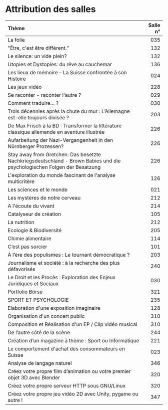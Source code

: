 # Attribution des salles {-}

| Thème | Salle n° |
| :------------------------------------------------------- | --------: |
| La folie | 035 |
| &quot;Être, c&#039;est être différent.&quot; | 132 |
| Le silence: un vide plein? | 132 |
| Utopies et Dystopies: du rêve au cauchemar | 136 |
| Les  lieux de mémoire – La Suisse confrontée à son Histoire | 024 |
| Les jeux vidéo | 228 |
| Se raconter - raconter l&#039;autre ? | 029 |
| Comment traduire... ? | 030 |
| Trois décennies après la chute du mur : L’Allemagne est-elle toujours divisée ?  | 203 |
| De Max Frisch à la BD : Transformer la littérature classique allemande en aventure illustrée | 226 |
| Aufarbeitung der Nazi-Vergangenheit in den Nürnberger Prozessen? | 226 |
| Stay away from Gretchen: Das besetzte Nachkriegsdeutschland - Brown Babies und die psychologischen Folgen der Besatzung | 226 |
| L&#039;exploration du monde fascinant de l&#039;analyse multicritère | 126 |
| Les sciences et le monde | 021 |
| Les mystères de notre cerveau | 212 |
| A l&#039;écoute du vivant | 214 |
| Catalyseur de création | 105 |
| La nutrition | 212 |
| Ecologie &amp; Biodiversité | 205 |
| Chimie alimentaire | 114 |
| C’est pas sorcier  | 101 |
| À l’ère des populismes : Le tournant démocratique ?  | 203 |
| Journalisme et société : à la recherche des plus défavorisés | 240 |
| Le Droit et les Procès : Exploration des Enjeux Juridiques et Sociaux | 030 |
| Portfolio Börse | 321 |
| SPORT ET PSYCHOLOGIE | 235 |
| Elaboration d&#039;une exposition imaginaire | 128 |
| Organisation d&#039;un concert public | 310 |
| Composition et Réalisation d&#039;un EP / Clip vidéo musical | 310 |
|  De l’autre côté de la scène | 244 |
| Création d’un magazine à thème : Sport ou Informatique | 221 |
| Le comportement d&#039;achat des consommateurs en Suisse | 023 |
| Analyse de langage naturel  | 346 |
| Créez votre propre film d’animation ou votre premier objet 3D avec Blender | 320 |
| Créez votre propre serveur HTTP sous GNU/Linux  | 320 |
| Créez votre propre jeu vidéo 2D avec Unity, pygame ou autre ! | 347 |
